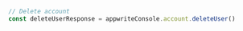 ```typescript index.ts
// Delete account
const deleteUserResponse = appwriteConsole.account.deleteUser()
```